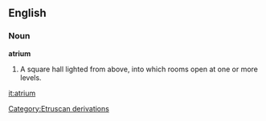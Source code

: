 ==English==

===Noun===

'''atrium'''

#A square hall lighted from above, into which rooms open at one or more levels.

[[it:atrium]]
[[Category:Etruscan derivations]]